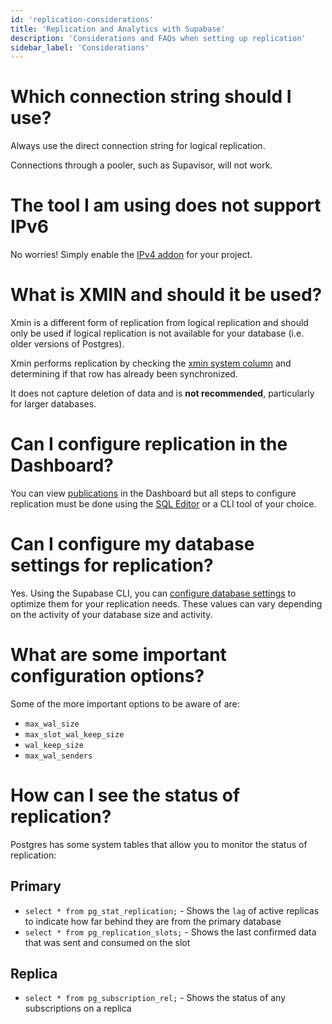 ```yaml
---
id: 'replication-considerations'
title: 'Replication and Analytics with Supabase'
description: 'Considerations and FAQs when setting up replication'
sidebar_label: 'Considerations'
---
```


# Which connection string should I use?

Always use the direct connection string for logical replication. 

Connections through a pooler, such as Supavisor, will not work.

# The tool I am using does not support IPv6

No worries! Simply enable the [IPv4 addon](/guides/platform/ipv4-address) for your project.

# What is XMIN and should it be used?

Xmin is a different form of replication from logical replication and should only be used if logical replication is not available for your database (i.e. older versions of Postgres).

Xmin performs replication by checking the [xmin system column](https://www.postgresql.org/docs/current/ddl-system-columns.html) and determining if that row has already been synchronized.

It does not capture deletion of data and is **not recommended**, particularly for larger databases.

# Can I configure replication in the Dashboard?

You can view [publications](https://supabase.com/dashboard/project/default/database/publications) in the Dashboard but all steps to configure replication must be done using the [SQL Editor](https://supabase.com/dashboard/project/default/sql/new) or a CLI tool of your choice.

# Can I configure my database settings for replication?

Yes. Using the Supabase CLI, you can [configure database settings](/guides/database/custom-postgres-config#cli-configurable-settings) to optimize them for your replication needs. These values can vary depending on the activity of your database size and activity.

# What are some important configuration options?

Some of the more important options to be aware of are:
- `max_wal_size`
- `max_slot_wal_keep_size`
- `wal_keep_size`
- `max_wal_senders`

# How can I see the status of replication?

Postgres has some system tables that allow you to monitor the status of replication:

## Primary

- `select * from pg_stat_replication;` - Shows the `lag` of active replicas to indicate how far behind they are from the primary database
- `select * from pg_replication_slots;` - Shows the last confirmed data that was sent and consumed on the slot

## Replica

- `select * from pg_subscription_rel;` - Shows the status of any subscriptions on a replica

